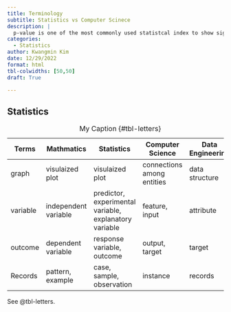 ```yaml
---
title: Terminology
subtitle: Statistics vs Computer Scinece
description: |
  p-value is one of the most commonly used statistcal index to show significance level of a hypothesis testing result of your experiment.
categories:
  - Statistics
author: Kwangmin Kim
date: 12/29/2022
format: html
tbl-colwidths: [50,50]
draft: True

---
```


## Statistics


|   Terms  | Mathmatics            | Statistics                                             | Computer Science           | Data Engineering |
|----------|-----------------------|--------------------------------------------------------|----------------------------|------------------|
| graph    | visulaized plot       | visulaized plot                                        | connections among entities | data structure   |
| variable | independent variable  | predictor, experimental variable, explanatory variable | feature, input             | attribute        |
| outcome  | dependent variable    | response variable, outcome                             |  output, target            | target           |
| Records  | pattern, example      | case, sample, observation                              |  instance                  | records          |

: My Caption {#tbl-letters}

See @tbl-letters.
